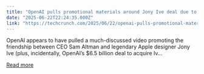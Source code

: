 ```yaml
---
title: "OpenAI pulls promotional materials around Jony Ive deal due to court order"
date: "2025-06-22T22:24:35.000Z"
link: "https://techcrunch.com/2025/06/22/openai-pulls-promotional-materials-around-jony-ive-deal/"
---
```


OpenAI appears to have pulled a much-discussed video promoting the friendship between CEO Sam Altman and legendary Apple designer Jony Ive (plus, incidentally, OpenAI’s $6.5 billion deal to acquire Iv...

[Read more](https://techcrunch.com/2025/06/22/openai-pulls-promotional-materials-around-jony-ive-deal/)

